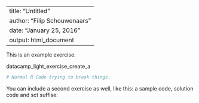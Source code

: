 
---
title: "Untitled"
author: "Filip Schouwenaars"
date: "January 25, 2016"
output: html_document
---

This is an example exercise.


datacamp_light_exercise_create_a


```r
# Normal R Code trying to break things.
```



You can include a second exercise as well, like this: a sample code, solution code and sct suffise:

